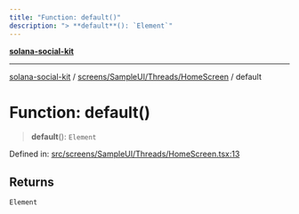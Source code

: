 ```yaml
---
title: "Function: default()"
description: "> **default**(): `Element`"
---
```


[**solana-social-kit**](../../../../../README.mdx)

***

[solana-social-kit](../../../../../README.mdx) / [screens/SampleUI/Threads/HomeScreen](../README.mdx) / default

# Function: default()

> **default**(): `Element`

Defined in: [src/screens/SampleUI/Threads/HomeScreen.tsx:13](https://github.com/SendArcade/solana-app-kit/blob/bd4b3556b8f469c27ebb06f4df65b3a36b43ba3b/src/screens/SampleUI/Threads/HomeScreen.tsx#L13)

## Returns

`Element`

